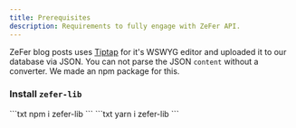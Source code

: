 ```yaml
---
title: Prerequisites
description: Requirements to fully engage with ZeFer API.
---
```



ZeFer blog posts uses [Tiptap](https://tiptap.dev/) for it's WSWYG editor and uploaded it to our database via JSON.
You can not parse the JSON `content` without a converter. We made an npm package for this.

### Install `zefer-lib` 

<Tabs>
    <TabItem label="npm">
    ```txt
    npm i zefer-lib
    ```
    </TabItem>
    <TabItem label="yarn">
    ```txt
    yarn i zefer-lib
    ```
    </TabItem>
</Tabs>
